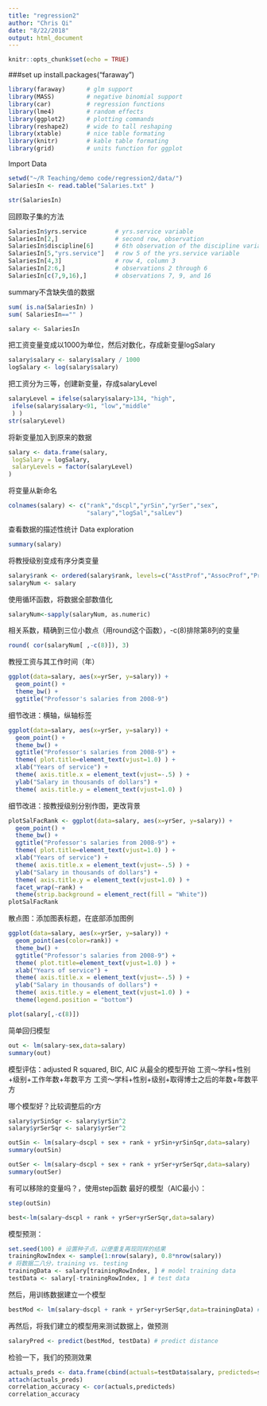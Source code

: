 ```yaml
---
title: "regression2"
author: "Chris Qi"
date: "8/22/2018"
output: html_document
---
```


```r
knitr::opts_chunk$set(echo = TRUE)
```

###set up
install.packages("faraway")
```r
library(faraway)      # glm support
library(MASS)         # negative binomial support
library(car)          # regression functions
library(lme4)         # random effects
library(ggplot2)      # plotting commands
library(reshape2)     # wide to tall reshaping
library(xtable)       # nice table formating
library(knitr)        # kable table formating
library(grid)         # units function for ggplot
```


Import Data
```r
setwd("~/R Teaching/demo code/regression2/data/")
SalariesIn <- read.table("Salaries.txt" ) 
```

```r
str(SalariesIn)
```

回顾取子集的方法
```r
SalariesIn$yrs.service        # yrs.service variable
SalariesIn[2,]                # second row, observation
SalariesIn$discipline[6]      # 6th observation of the discipline variable
SalariesIn[5,"yrs.service"]   # row 5 of the yrs.service variable
SalariesIn[4,3]               # row 4, column 3
SalariesIn[2:6,]              # observations 2 through 6
SalariesIn[c(7,9,16),]        # observations 7, 9, and 16
```

summary不含缺失值的数据
```r
sum( is.na(SalariesIn) )
sum( SalariesIn=="" )

salary <- SalariesIn
```

把工资变量变成以1000为单位，然后对数化，存成新变量logSalary
```r
salary$salary <- salary$salary / 1000
logSalary <- log(salary$salary)
```

把工资分为三等，创建新变量，存成salaryLevel
```r
salaryLevel = ifelse(salary$salary>134, "high",
 ifelse(salary$salary<91, "low","middle"
 ) )
str(salaryLevel)
```

将新变量加入到原来的数据
```r
salary <- data.frame(salary,
 logSalary = logSalary,
 salaryLevels = factor(salaryLevel)
)
```

将变量从新命名
```r
colnames(salary) <- c("rank","dscpl","yrSin","yrSer","sex",
                      "salary","logSal","salLev")
```

查看数据的描述性统计
Data exploration
```r
summary(salary)
```

将教授级别变成有序分类变量
```r
salary$rank <- ordered(salary$rank, levels=c("AsstProf","AssocProf","Prof"))
salaryNum <- salary
```

使用循环函数，将数据全部数值化
```r
salaryNum<-sapply(salaryNum, as.numeric)
```

相关系数，精确到三位小数点（用round这个函数），-c(8)排除第8列的变量
```r
round( cor(salaryNum[ ,-c(8)]), 3)
```
教授工资与其工作时间（年）
```r
ggplot(data=salary, aes(x=yrSer, y=salary)) +
  geom_point() +
  theme_bw() +
  ggtitle("Professor's salaries from 2008-9") 
```
细节改进：横轴，纵轴标签
```r
ggplot(data=salary, aes(x=yrSer, y=salary)) +
  geom_point() +
  theme_bw() +
  ggtitle("Professor's salaries from 2008-9") +
  theme( plot.title=element_text(vjust=1.0) ) +
  xlab("Years of service") +
  theme( axis.title.x = element_text(vjust=-.5) ) +
  ylab("Salary in thousands of dollars") +
  theme( axis.title.y = element_text(vjust=1.0) ) 
```

细节改进：按教授级别分别作图，更改背景
```r
plotSalFacRank <- ggplot(data=salary, aes(x=yrSer, y=salary)) +
  geom_point() +
  theme_bw() +
  ggtitle("Professor's salaries from 2008-9") +
  theme( plot.title=element_text(vjust=1.0) ) +
  xlab("Years of service") +
  theme( axis.title.x = element_text(vjust=-.5) ) +
  ylab("Salary in thousands of dollars") +
  theme( axis.title.y = element_text(vjust=1.0) ) +
  facet_wrap(~rank) +
  theme(strip.background = element_rect(fill = "White"))
plotSalFacRank
```

散点图：添加图表标题，在底部添加图例
```r
ggplot(data=salary, aes(x=yrSer, y=salary)) +
  geom_point(aes(color=rank)) +
  theme_bw() +
  ggtitle("Professor's salaries from 2008-9") +
  theme( plot.title=element_text(vjust=1.0) ) +
  xlab("Years of service") +
  theme( axis.title.x = element_text(vjust=-.5) ) +
  ylab("Salary in thousands of dollars") +
  theme( axis.title.y = element_text(vjust=1.0) ) +
  theme(legend.position = "bottom")
```

```r
plot(salary[,-c(8)])
```

简单回归模型
```r
out <- lm(salary~sex,data=salary)
summary(out)
```

模型评估：adjusted R squared, BIC, AIC
从最全的模型开始
工资～学科+性别+级别+工作年数+年数平方
工资～学科+性别+级别+取得博士之后的年数+年数平方

哪个模型好？比较调整后的r方
```r
salary$yrSinSqr <- salary$yrSin^2
salary$yrSerSqr <- salary$yrSer^2

outSin <- lm(salary~dscpl + sex + rank + yrSin+yrSinSqr,data=salary)
summary(outSin)

outSer <- lm(salary~dscpl + sex + rank + yrSer+yrSerSqr,data=salary)
summary(outSer)
```

有可以移除的变量吗？，使用step函数
最好的模型（AIC最小）：
```r
step(outSin)
```

```r
best<-lm(salary~dscpl + rank + yrSer+yrSerSqr,data=salary)
```

模型预测：
```r
set.seed(100) # 设置种子点，以便重复再现同样的结果
trainingRowIndex <- sample(1:nrow(salary), 0.8*nrow(salary)) 
# 将数据二八分，training vs. testing
trainingData <- salary[trainingRowIndex, ] # model training data
testData <- salary[-trainingRowIndex, ] # test data
```

然后，用训练数据建立一个模型
```r
bestMod <- lm(salary~dscpl + rank + yrSer+yrSerSqr,data=trainingData) # build the model
```

再然后，将我们建立的模型用来测试数据上，做预测
```r
salaryPred <- predict(bestMod, testData) # predict distance
```

检验一下，我们的预测效果
```r
actuals_preds <- data.frame(cbind(actuals=testData$salary, predicteds=salaryPred)) # make actuals_predicteds dataframe.
attach(actuals_preds)
correlation_accuracy <- cor(actuals,predicteds) 
correlation_accuracy
```







